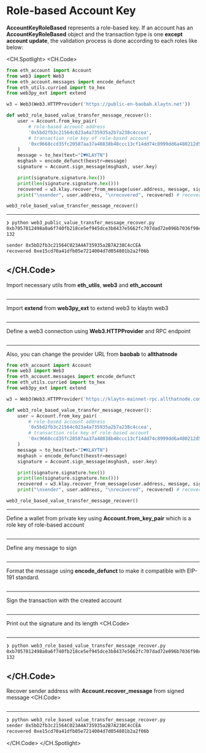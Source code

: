 # Role-based Account Key

**AccountKeyRoleBased** represents a role-based key. If an account has an **AccountKeyRoleBased** object and the transaction type is one **except account update**, the validation process is done according to each roles like below:

<CH.Spotlight>
<CH.Code>

```py web3_role_based_value_transfer_message_recover.py
from eth_account import Account
from web3 import Web3
from eth_account.messages import encode_defunct
from eth_utils.curried import to_hex
from web3py_ext import extend

w3 = Web3(Web3.HTTPProvider('https://public-en-baobab.klaytn.net'))

def web3_role_based_value_transfer_message_recover():
    user = Account.from_key_pair(
        # role-based account address
        '0x5bd2fb3c21564c023a4a735935a2b7a238c4ccea',
        # transaction role key of role-based account
        '0xc9668ccd35fc20587aa37a48838b48ccc13cf14dd74c8999dd6a480212d5f7ac'
    )
    message = to_hex(text="I♥KLAYTN")
    msghash = encode_defunct(hexstr=message)
    signature = Account.sign_message(msghash, user.key)

    print(signature.signature.hex())
    print(len(signature.signature.hex()))
    recovered = w3.klay.recover_from_message(user.address, message, signature.signature.hex(), "latest")
    print("\nsender", user.address, "\nrecovered", recovered) # recovered is an original address of the member key

web3_role_based_value_transfer_message_recover()
```
---

```zsh output
❯ python web3_public_value_transfer_message_recover.py
0xb7057812498a0a6f740fb218ce5ef945dce3b8437e5662fc707dad72e096b7036f98e96d48dd10de502a1d0ce0ae91e048357721dc7502a9aa2018561c06a97d1b
132

sender 0x5bD2fb3c21564C023A4A735935a2B7A238C4cCEA 
recovered 0xe15cd70a41dfb05e7214004d7d054801b2a2f06b
```


</CH.Code>
---
Import necessary utils from **eth_utils**, **web3** and **eth_account**
```py web3_role_based_value_transfer_message_recover.py focus=1:4

```
---
Import **extend** from **web3py_ext** to extend web3 to klaytn web3
```py web3_role_based_value_transfer_message_recover.py focus=5

```
---
Define a web3 connection using **Web3.HTTPProvider** and RPC endpoint
```py web3_role_based_value_transfer_message_recover.py focus=7

```
---

Also, you can change the provider URL from **baobab** to **allthatnode**
```py web3_role_based_value_transfer_message_recover.py focus=7
from eth_account import Account
from web3 import Web3
from eth_account.messages import encode_defunct
from eth_utils.curried import to_hex
from web3py_ext import extend

w3 = Web3(Web3.HTTPProvider('https://klaytn-mainnet-rpc.allthatnode.com:8551'))

def web3_role_based_value_transfer_message_recover():
    user = Account.from_key_pair(
        # role-based account address
        '0x5bd2fb3c21564c023a4a735935a2b7a238c4ccea',
        # transaction role key of role-based account
        '0xc9668ccd35fc20587aa37a48838b48ccc13cf14dd74c8999dd6a480212d5f7ac'
    )
    message = to_hex(text="I♥KLAYTN")
    msghash = encode_defunct(hexstr=message)
    signature = Account.sign_message(msghash, user.key)

    print(signature.signature.hex())
    print(len(signature.signature.hex()))
    recovered = w3.klay.recover_from_message(user.address, message, signature.signature.hex(), "latest")
    print("\nsender", user.address, "\nrecovered", recovered) # recovered is an original address of the member key

web3_role_based_value_transfer_message_recover()
```

---
Define a wallet from private key using **Account.from_key_pair** which is a role key of role-based account
```py web3_role_based_value_transfer_message_recover.py focus=10:13

```
---
Define any message to sign
```py web3_role_based_value_transfer_message_recover.py focus=16

```
---
Format the message using **encode_defunct** to make it compatible with EIP-191 standard.
```py web3_role_based_value_transfer_message_recover.py focus=17

```
---
Sign the transaction with the created account
```py web3_role_based_value_transfer_message_recover.py focus=18

```
---
Print out the signature and its length
<CH.Code>
```py web3_role_based_value_transfer_message_recover.py focus=20:21

```

---

```zsh output
❯ python web3_role_based_value_transfer_message_recover.py
0xb7057812498a0a6f740fb218ce5ef945dce3b8437e5662fc707dad72e096b7036f98e96d48dd10de502a1d0ce0ae91e048357721dc7502a9aa2018561c06a97d1b
132
```

</CH.Code>
---

Recover sender address with **Account.recover_message** from signed message
<CH.Code>
```py web3_role_based_value_transfer_message_recover.py focus=20:21

```
---

```zsh output
❯ python web3_role_based_value_transfer_message_recover.py
sender 0x5bD2fb3c21564C023A4A735935a2B7A238C4cCEA 
recovered 0xe15cd70a41dfb05e7214004d7d054801b2a2f06b
```
</CH.Code>
</CH.Spotlight>